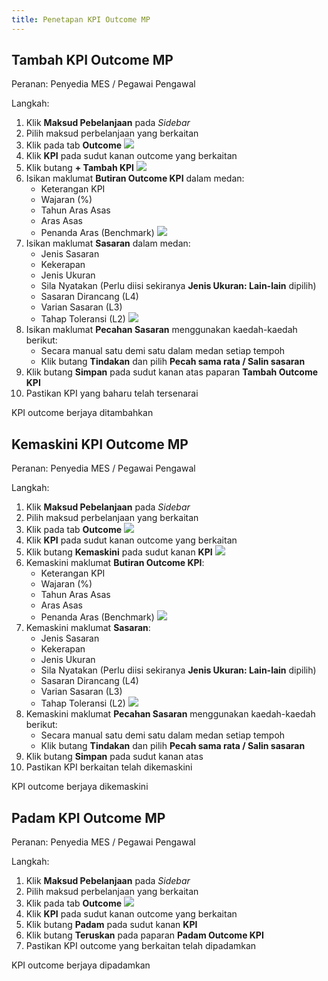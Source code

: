 ```yaml
---
title: Penetapan KPI Outcome MP
---
```


## Tambah KPI Outcome MP
Peranan: Penyedia MES / Pegawai Pengawal

Langkah:
1. Klik **Maksud Pebelanjaan** pada *Sidebar*
2. Pilih maksud perbelanjaan yang berkaitan
3. Klik pada tab **Outcome**
![](./images/mp-kpi-tambah.png)
4. Klik **KPI** pada sudut kanan outcome yang berkaitan
5. Klik butang **+ Tambah KPI**
![](./images/mp-kpi-paparan.png)
6. Isikan maklumat **Butiran Outcome KPI** dalam medan:
    * Keterangan KPI
    * Wajaran (%)
    * Tahun Aras Asas 
    * Aras Asas
    * Penanda Aras (Benchmark)
    ![](./images/kpi-sasaran.png)
7. Isikan maklumat **Sasaran** dalam medan:
    * Jenis Sasaran
    * Kekerapan
    * Jenis Ukuran
    * Sila Nyatakan (Perlu diisi sekiranya **Jenis Ukuran: Lain-lain** dipilih)
    * Sasaran Dirancang (L4)
    * Varian Sasaran (L3)
    * Tahap Toleransi (L2)
    ![](./images/kpi-pecahan.png)
8. Isikan maklumat **Pecahan Sasaran** menggunakan kaedah-kaedah berikut:
    * Secara manual satu demi satu dalam medan setiap tempoh
    * Klik butang **Tindakan** dan pilih **Pecah sama rata / Salin sasaran**
9. Klik butang **Simpan** pada sudut kanan atas paparan **Tambah Outcome KPI**
10. Pastikan KPI yang baharu telah tersenarai

<Callout title="Outcome">
KPI outcome berjaya ditambahkan
</Callout>

## Kemaskini KPI Outcome MP
Peranan: Penyedia MES / Pegawai Pengawal

Langkah:
1. Klik **Maksud Pebelanjaan** pada *Sidebar*
2. Pilih maksud perbelanjaan yang berkaitan
3. Klik pada tab **Outcome**
![](./images/mp-kpi-kemaskini.png)
4. Klik **KPI** pada sudut kanan outcome yang berkaitan
5. Klik butang **Kemaskini** pada sudut kanan **KPI**
![](./images/mp-kpi-paparan.png)
6. Kemaskini maklumat **Butiran Outcome KPI**:
    * Keterangan KPI
    * Wajaran (%)
    * Tahun Aras Asas 
    * Aras Asas
    * Penanda Aras (Benchmark)
    ![](./images/kpi-sasaran.png)
7. Kemaskini maklumat **Sasaran**:
    * Jenis Sasaran
    * Kekerapan
    * Jenis Ukuran
    * Sila Nyatakan (Perlu diisi sekiranya **Jenis Ukuran: Lain-lain** dipilih)
    * Sasaran Dirancang (L4)
    * Varian Sasaran (L3)
    * Tahap Toleransi (L2)
    ![](./images/kpi-pecahan.png)
8. Kemaskini maklumat **Pecahan Sasaran** menggunakan kaedah-kaedah berikut:
    * Secara manual satu demi satu dalam medan setiap tempoh
    * Klik butang **Tindakan** dan pilih **Pecah sama rata / Salin sasaran**
9. Klik butang **Simpan** pada sudut kanan atas
10. Pastikan KPI berkaitan telah dikemaskini

<Callout title="Outcome">
KPI outcome berjaya dikemaskini
</Callout>

## Padam KPI Outcome MP
Peranan: Penyedia MES / Pegawai Pengawal

Langkah:
1. Klik **Maksud Pebelanjaan** pada *Sidebar*
2. Pilih maksud perbelanjaan yang berkaitan
3. Klik pada tab **Outcome**
![](./images/mp-kpi-padam.png)
4. Klik **KPI** pada sudut kanan outcome yang berkaitan
5. Klik butang **Padam** pada sudut kanan **KPI**
6. Klik butang **Teruskan** pada paparan **Padam Outcome KPI**
7. Pastikan KPI outcome yang berkaitan telah dipadamkan

<Callout title="Outcome">
KPI outcome berjaya dipadamkan
</Callout>